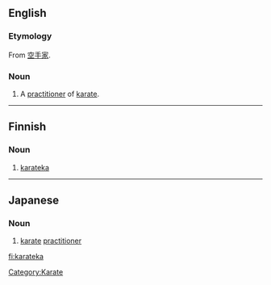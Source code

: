 ==English==

===Etymology===
From {{etyl|ja}} [[空手家]].

===Noun===
{{en-noun}}

# A [[practitioner]] of [[karate]].

[[Category:Karate]]

----

==Finnish==

===Noun===
{{fi-noun}}

# [[#English|karateka]]

----

==Japanese==

===Noun===
{{ja-noun|r|hira=からてか}}

# {{ja-def|空手家}} [[karate]] [[practitioner]]

[[fi:karateka]]
